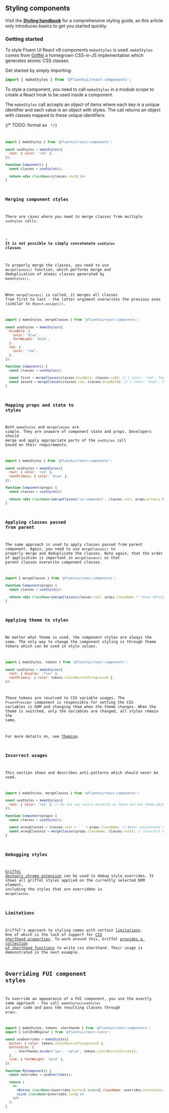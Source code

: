 
<Meta title="Concepts/Developer/Styling Components" />

## Styling components

Visit the **[Styling handbook](https://github.com/microsoft/fluentui/blob/master/docs/react-v9/contributing/rfcs/react-components/styles-handbook.md)** for a comprehensive styling guide, as this article only introduces basics to get you started quickly.

### Getting started

To style Fluent UI React v9 components `makeStyles` is used. `makeStyles` comes from [Griffel](https://griffel.js.org) a homegrown CSS-in-JS implementation which generates atomic CSS classes.

Get started by simply importing:

```js
import { makeStyles } from '@fluentui/react-components';
```

To style a component, you need to call `makeStyles` in a module scope to create a React hook to be used inside a component.

The `makeStyles` call accepts an object of items where each key is a unique identifier and each value is an object with styles. The call returns an object with classes mapped to these unique identifiers.

{/* TODO: format as <Code /> */}

```jsx
import { makeStyles } from '@fluentui/react-components';

const useStyles = makeStyles({
  root: { color: 'red' },
});

function Component() {
  const classes = useStyles();

  return <div className={classes.root} />;
}
```

### Merging component styles

There are cases where you need to merge classes from multiple `useStyles` calls.

#### ⚠ It is not possible to simply concatenate `useStyles` classes

To properly merge the classes, you need to use `mergeClasses()` function, which performs merge and deduplication of atomic classes generated by `makeStyles()`.

When `mergeClasses()` is called, it merges all classes from first to last - the latter argument overwrites the previous ones (similar to `Object.assign()`).

```jsx
import { makeStyles, mergeClasses } from '@fluentui/react-components';

const useStyles = makeStyles({
  blueBold: {
    color: 'blue',
    fontWeight: 'bold',
  },
  red: {
    color: 'red',
  },
});

function Component() {
  const classes = useStyles();

  const first = mergeClasses(classes.blueBold, classes.red); // { color: 'red', fontWeight: 'bold' }
  const second = mergeClasses(classes.red, classes.blueBold); // { color: 'blue', fontWeight: 'bold' }
}
```

### Mapping props and state to styles

Both `makeStyles` and `mergeClasses` are simple. They are unaware of component state and props. Developers should merge and apply appropriate parts of the `useStyles` call based on their requirements.

```jsx
import { makeStyles } from '@fluentui/react-components';

const useStyles = makeStyles({
  root: { color: 'red' },
  rootPrimary: { color: 'blue' },
});

function Component(props) {
  const classes = useStyles();

  return <div className={mergeClasses('ui-component', classes.root, props.primary && classes.rootPrimary)} />;
}
```

### Applying classes passed from parent

The same approach is used to apply classes passed from parent component. Again, you need to use `mergeClasses()` to properly merge and deduplicate the classes. Note again, that the order of application is important in `mergeClasses()` so that parent classes overwrite component classes.

```jsx
import { mergeClasses } from '@fluentui/react-components';

function Component(props) {
  const classes = useStyles();

  return <div className={mergeClasses(classes.root, props.className /* these definitions have higher precedence */)} />;
}
```

### Applying theme to styles

No matter what theme is used, the component styles are always the same. The only way to change the component styling is through theme tokens which can be used in style values.

```js
import { makeStyles, tokens } from '@fluentui/react-components';

const useStyles = makeStyles({
  root: { display: 'flex' },
  rootPrimary: { color: tokens.colorNeutralForeground3 },
});
```

Those tokens are resolved to CSS variable usages. The `FluentProvider` component is responsible for setting the CSS variables in DOM and changing them when the theme changes. When the theme is switched, only the variables are changed, all styles remain the same.

For more details on, see [Theming](?path=/docs/concepts-developer-theming--docs).

### Incorrect usages

This section shows and describes anti-patterns which should never be used.

```js
import { makeStyles, mergeClasses } from '@fluentui/react-components';

const useStyles = makeStyles({
  root: { color: 'red' }, // Do not use colors directly as those are not theme-able. Always use colors from a theme
});

function Component(props) {
  const classes = useStyles();

  const wrongClasses = classes.root + ' ' + props.className; // Never concatenate class strings, always use mergeClasses()
  const wrongClasses2 = mergeClasses(props.className, classes.root); // Incorrect order of classes - as the latest wins, props.className should be last to override the component styles
}
```

### Debugging styles

[Griffel devtools chrome extension](https://chrome.google.com/webstore/detail/griffel-devtools/bejhagjehnpgagkaaeehdpdadmffbigb) can be used to debug style overrides. It shows all griffel styles applied on the currently selected DOM element, including the styles that are overridden in `mergeClasses`.

### Limitations

Griffel's approach to styling comes with certain [limitations](https://griffel.js.org/react/guides/limitations). One of which is the lack of support for [CSS shorthand properties](https://developer.mozilla.org/en-US/docs/Web/CSS/Shorthand_properties). To work around this, Griffel [provides a collection of shorthand functions](https://griffel.js.org/react/api/shorthands) to write css shorthand. Their usage is demonstrated in the next example.

## Overriding FUI component styles

To override an appearance of a FUI component, you use the exactly same approach - You call `makeStyles`/`useStyles` in your code and pass the resulting classes through `props`.

```jsx
import { makeStyles, tokens, shorthands } from '@fluentui/react-components';
import { CallEndRegular } from '@fluentui/react-icons';

const useOverrides = makeStyles({
  button: { color: tokens.colorNeutralForeground3 },
  buttonIcon: {
    ...shorthands.border('1px', 'solid', tokens.colorNeutralStroke1),
  },
  link: { fontWeight: 'bold' },
});

function MyComponent() {
  const overrides = useOverrides();

  return (
    <>
      <Button className={overrides.button} icon={{ className: overrides.buttonIcon, children: <CallEndRegular /> }} />
      <Link className={overrides.link} />
    </>
  );
}
```
